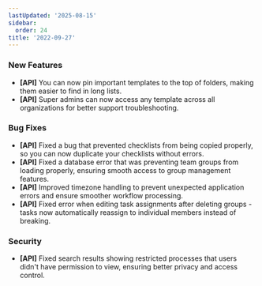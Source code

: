 ```yaml
---
lastUpdated: '2025-08-15'
sidebar:
  order: 24
title: '2022-09-27'
---
```


### New Features

- **[API]** You can now pin important templates to the top of folders, making them easier to find in long lists.
- **[API]** Super admins can now access any template across all organizations for better support troubleshooting.

### Bug Fixes

- **[API]** Fixed a bug that prevented checklists from being copied properly, so you can now duplicate your checklists without errors.
- **[API]** Fixed a database error that was preventing team groups from loading properly, ensuring smooth access to group management features.
- **[API]** Improved timezone handling to prevent unexpected application errors and ensure smoother workflow processing.
- **[API]** Fixed error when editing task assignments after deleting groups - tasks now automatically reassign to individual members instead of breaking.

### Security

- **[API]** Fixed search results showing restricted processes that users didn't have permission to view, ensuring better privacy and access control.